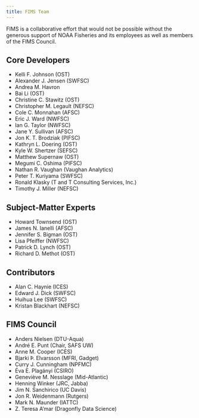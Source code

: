 ```yaml
---
title: FIMS Team
---
```


FIMS is a collaborative effort that would not be possible without the generous support of NOAA Fisheries and its employees as well as members of the FIMS Council.

## Core Developers

* Kelli F. Johnson (OST)
* Alexander J. Jensen (SWFSC)
* Andrea M. Havron
* Bai Li (OST)
* Christine C. Stawitz (OST)
* Christopher M. Legault (NEFSC)
* Cole C. Monnahan (AFSC)
* Eric J. Ward (NWFSC)
* Ian G. Taylor (NWFSC)
* Jane Y. Sullivan (AFSC)
* Jon K. T. Brodziak (PIFSC)
* Kathryn L. Doering (OST)
* Kyle W. Shertzer (SEFSC)
* Matthew Supernaw (OST)
* Megumi C. Oshima (PIFSC)
* Nathan R. Vaughan (Vaughan Analytics)
* Peter T. Kuriyama (SWFSC)
* Ronald Klasky (T and T Consulting Services, Inc.)
* Timothy J. Miller (NEFSC)

## Subject-Matter Experts

* Howard Townsend (OST)
* James N. Ianelli (AFSC)
* Jennifer S. Bigman (OST)
* Lisa Pfeiffer (NWFSC)
* Patrick D. Lynch (OST)
* Richard D. Methot (OST)

## Contributors

* Alan C. Haynie (ICES)
* Edward J. Dick (SWFSC)
* Huihua Lee (SWFSC)
* Kristan Blackhart (NEFSC)

## FIMS Council

* Anders Nielsen (DTU-Aqua)
* André E. Punt (Chair, SAFS UW)
* Anne M. Cooper (ICES)
* Bjarki Þ. Elvarsson (MFRI, Gadget)
* Curry J. Cunningham (NPFMC)
* Éva E. Plagányi (CSIRO)
* Geneviève M. Nesslage (Mid-Atlantic)
* Henning Winker (JRC, Jabba)
* Jim N. Sanchirico (UC Davis)
* Jon R. Weidenmann (Rutgers)
* Mark N. Maunder (IATTC)
* Z. Teresa A'mar (Dragonfly Data Science)
